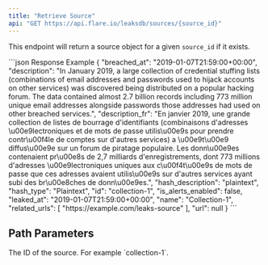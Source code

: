 ```yaml
---
title: "Retrieve Source"
api: "GET https://api.flare.io/leaksdb/sources/{source_id}"
---
```



<GatedAccessFeatureAstp />

This endpoint will return a source object for a given `source_id` if it exists.

<ResponseExample>
```json Response Example
{
    "breached_at": "2019-01-07T21:59:00+00:00",
    "description": "In January 2019, a large collection of credential stuffing lists (combinations of email addresses and passwords used to hijack accounts on other services) was discovered being distributed on a popular hacking forum. The data contained almost 2.7 billion records including 773 million unique email addresses alongside passwords those addresses had used on other breached services.",
    "description_fr": "En janvier 2019, une grande collection de listes de bourrage d'identifiants (combinaisons d'adresses \u00e9lectroniques et de mots de passe utilis\u00e9s pour prendre contr\u00f4le de comptes sur d'autres services) a \u00e9t\u00e9 diffus\u00e9e sur un forum de piratage populaire. Les donn\u00e9es contenaient pr\u00e8s de 2,7 milliards d'enregistrements, dont 773 millions d'adresses \u00e9lectroniques uniques aux c\u00f4t\u00e9s de mots de passe que ces adresses avaient utilis\u00e9s sur d'autres services ayant subi des br\u00e8ches de donn\u00e9es.",
    "hash_description": "plaintext",
    "hash_type": "Plaintext",
    "id": "collection-1",
    "is_alerts_enabled": false,
    "leaked_at": "2019-01-07T21:59:00+00:00",
    "name": "Collection-1",
    "related_urls": [
        "https://example.com/leaks-source"
    ],
    "url": null
}
```
</ResponseExample>

## Path Parameters

<ParamField path="source_id" type="string" required>
  The ID of the source.
  For example `collection-1`.
</ParamField>

